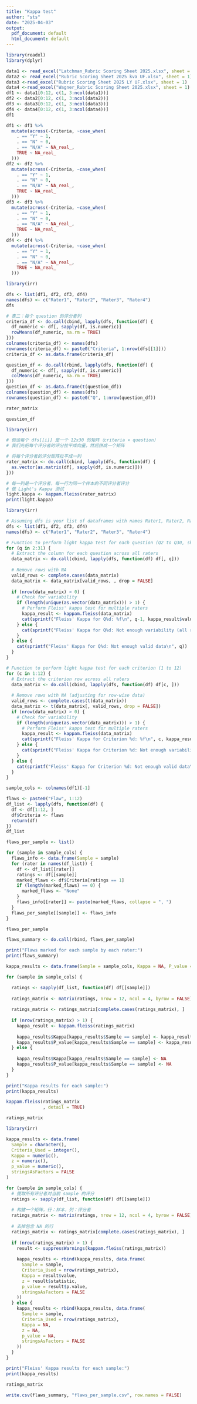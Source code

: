```yaml
---
title: "Kappa test"
author: "sts"
date: "2025-04-03"
output:
  pdf_document: default
  html_document: default
---
```


```r
library(readxl)  
library(dplyr)   
```

```r
data1 <- read_excel("Latchman_Rubric Scoring Sheet 2025.xlsx", sheet = 1)
data2 <- read_excel("Rubric Scoring Sheet 2025 kva UF.xlsx", sheet = 1)
data3 <-read_excel("Rubric Scoring Sheet 2025 LY UF.xlsx", sheet = 1)
data4 <-read_excel("Wagner_Rubric Scoring Sheet 2025.xlsx", sheet = 1)
df1 <- data1[0:12, c(1, 3:ncol(data1))]  
df2 <- data2[0:12, c(1, 3:ncol(data2))]
df3 <- data3[0:12, c(1, 3:ncol(data3))]
df4 <- data4[0:12, c(1, 3:ncol(data4))]
df1
```


```r
df1 <- df1 %>%
  mutate(across(-Criteria, ~case_when(
    . == "Y" ~ 1,
    . == "N" ~ 0,
    . == "N/A" ~ NA_real_,
    TRUE ~ NA_real_ 
  )))
df2 <- df2 %>%
  mutate(across(-Criteria, ~case_when(
    . == "Y" ~ 1,
    . == "N" ~ 0,
    . == "N/A" ~ NA_real_,
    TRUE ~ NA_real_  
  )))
df3 <- df3 %>%
  mutate(across(-Criteria, ~case_when(
    . == "Y" ~ 1,
    . == "N" ~ 0,
    . == "N/A" ~ NA_real_,
    TRUE ~ NA_real_  
  )))
df4 <- df4 %>%
  mutate(across(-Criteria, ~case_when(
    . == "Y" ~ 1,
    . == "N" ~ 0,
    . == "N/A" ~ NA_real_,
    TRUE ~ NA_real_ 
  )))

```


```r
library(irr)

```

```r
dfs <- list(df1, df2, df3, df4)
names(dfs) <- c("Rater1", "Rater2", "Rater3", "Rater4")
dfs
```
```r
# 表二：每个 question 的评分者列
criteria_df <- do.call(cbind, lapply(dfs, function(df) {
  df_numeric <- df[, sapply(df, is.numeric)]
  rowMeans(df_numeric, na.rm = TRUE)
}))
colnames(criteria_df) <- names(dfs)
rownames(criteria_df) <- paste0("Criteria", 1:nrow(dfs[[1]]))
criteria_df <- as.data.frame(criteria_df)

question_df <- do.call(rbind, lapply(dfs, function(df) {
  df_numeric <- df[, sapply(df, is.numeric)]
  colMeans(df_numeric, na.rm = TRUE)
}))
question_df <- as.data.frame(t(question_df))
colnames(question_df) <- names(dfs)
rownames(question_df) <- paste0("Q", 1:nrow(question_df))

```
```r
rater_matrix 
```

```r
question_df
```

```r
library(irr)

# 假设每个 dfs[[i]] 是一个 12x30 的矩阵（criteria × question）
# 我们先把每个评分者的评分拉平成向量，然后拼成一个矩阵

# 将每个评分者的评分矩阵拉平成一列
rater_matrix <- do.call(cbind, lapply(dfs, function(df) {
  as.vector(as.matrix(df[, sapply(df, is.numeric)]))
}))

# 每一列是一个评分者，每一行为同一个样本的不同评分者评分
# 做 Light's Kappa 测试
light.kappa <- kappam.fleiss(rater_matrix)
print(light.kappa)

```



```r
library(irr)

# Assuming dfs is your list of dataframes with names Rater1, Rater2, Rater3, Rater4
dfs <- list(df1, df2, df3, df4)
names(dfs) <- c("Rater1", "Rater2", "Rater3", "Rater4")

# Function to perform light kappa test for each question (Q2 to Q30, skipping Criteria)
for (q in 2:31) {
  # Extract the column for each question across all raters
  data_matrix <- do.call(cbind, lapply(dfs, function(df) df[, q]))
  
  # Remove rows with NA
  valid_rows <- complete.cases(data_matrix)
  data_matrix <- data_matrix[valid_rows, , drop = FALSE]
  
  if (nrow(data_matrix) > 0) {
    # Check for variability
    if (length(unique(as.vector(data_matrix))) > 1) {
      # Perform Fleiss' kappa test for multiple raters
      kappa_result <- kappam.fleiss(data_matrix)
      cat(sprintf("Fleiss' Kappa for Q%d: %f\n", q-1, kappa_result$value))
    } else {
      cat(sprintf("Fleiss' Kappa for Q%d: Not enough variability (all ratings identical)\n", q))
    }
  } else {
    cat(sprintf("Fleiss' Kappa for Q%d: Not enough valid data\n", q))
  }
}

# Function to perform light kappa test for each criterion (1 to 12)
for (c in 1:12) {
  # Extract the criterion row across all raters
  data_matrix <- do.call(cbind, lapply(dfs, function(df) df[c, ]))
  
  # Remove rows with NA (adjusting for row-wise data)
  valid_rows <- complete.cases(t(data_matrix))
  data_matrix <- t(data_matrix[, valid_rows, drop = FALSE])
  if (nrow(data_matrix) > 0) {
    # Check for variability
    if (length(unique(as.vector(data_matrix))) > 1) {
      # Perform Fleiss' kappa test for multiple raters
      kappa_result <- kappam.fleiss(data_matrix)
      cat(sprintf("Fleiss' Kappa for Criterion %d: %f\n", c, kappa_result$value))
    } else {
      cat(sprintf("Fleiss' Kappa for Criterion %d: Not enough variability (all ratings identical)\n", c))
    }
  } else {
    cat(sprintf("Fleiss' Kappa for Criterion %d: Not enough valid data\n", c))
  }
}

```


```r
sample_cols <- colnames(df1)[-1]  

flaws <- paste0("Flaw", 1:12)  
df_list <- lapply(dfs, function(df) {
  df <- df[1:12, ]  
  df$Criteria <- flaws  
  return(df)
})
df_list
```
```r
flaws_per_sample <- list()

for (sample in sample_cols) {
  flaws_info <- data.frame(Sample = sample)
  for (rater in names(df_list)) {
    df <- df_list[[rater]]
    ratings <- df[[sample]]
    marked_flaws <- df$Criteria[ratings == 1]
    if (length(marked_flaws) == 0) {
      marked_flaws <- "None"
    }
    flaws_info[[rater]] <- paste(marked_flaws, collapse = ", ")
  }
  flaws_per_sample[[sample]] <- flaws_info
}

flaws_per_sample
```



```r
flaws_summary <- do.call(rbind, flaws_per_sample)

print("Flaws marked for each sample by each rater:")
print(flaws_summary)
```
```r
kappa_results <- data.frame(Sample = sample_cols, Kappa = NA, P_value = NA)

for (sample in sample_cols) {

  ratings <- sapply(df_list, function(df) df[[sample]])
  
  ratings_matrix <- matrix(ratings, nrow = 12, ncol = 4, byrow = FALSE)
  
  ratings_matrix <- ratings_matrix[complete.cases(ratings_matrix), ]
  
  if (nrow(ratings_matrix) > 1) {
    kappa_result <- kappam.fleiss(ratings_matrix)
    
    kappa_results$Kappa[kappa_results$Sample == sample] <- kappa_result$value
    kappa_results$P_value[kappa_results$Sample == sample] <- kappa_result$p.value
  } else {
  
    kappa_results$Kappa[kappa_results$Sample == sample] <- NA
    kappa_results$P_value[kappa_results$Sample == sample] <- NA
  }
}

print("Kappa results for each sample:")
print(kappa_results)
```
```r
kappam.fleiss(ratings_matrix
              , detail = TRUE)
```
```r
ratings_matrix
```


```r
library(irr)

kappa_results <- data.frame(
  Sample = character(),
  Criteria_Used = integer(),
  Kappa = numeric(),
  z = numeric(),
  p_value = numeric(),
  stringsAsFactors = FALSE
)

for (sample in sample_cols) {
  # 提取所有评分者对当前 sample 的评分
  ratings <- sapply(df_list, function(df) df[[sample]])
  
  # 构建一个矩阵，行：样本，列：评分者
  ratings_matrix <- matrix(ratings, nrow = 12, ncol = 4, byrow = FALSE)
  
  # 去掉包含 NA 的行
  ratings_matrix <- ratings_matrix[complete.cases(ratings_matrix), ]
  
  if (nrow(ratings_matrix) > 1) {
    result <- suppressWarnings(kappam.fleiss(ratings_matrix))
    
    kappa_results <- rbind(kappa_results, data.frame(
      Sample = sample,
      Criteria_Used = nrow(ratings_matrix),
      Kappa = result$value,
      z = result$statistic,
      p_value = result$p.value,
      stringsAsFactors = FALSE
    ))
  } else {
    kappa_results <- rbind(kappa_results, data.frame(
      Sample = sample,
      Criteria_Used = nrow(ratings_matrix),
      Kappa = NA,
      z = NA,
      p_value = NA,
      stringsAsFactors = FALSE
    ))
  }
}

print("Fleiss' Kappa results for each sample:")
print(kappa_results)

```

```r
ratings_matrix
```



```r
write.csv(flaws_summary, "flaws_per_sample.csv", row.names = FALSE)
```









